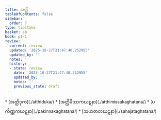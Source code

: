 ```yaml
---
title: အတ္ထိ
tableOfContents: false
sidebar:
  order: 7
type: tipitaka
basket: ab
book: p1-1
review:
  current: review
  updated: '2025-10-27T21:47:40.252955'
  updated_by: ''
  notes: ''
  history:
  - state: review
    date: '2025-10-27T21:47:40.252955'
    updated_by: ''
    notes: ''
    previous_state: draft
---
```



<ReviewStatus review={frontmatter.review} showDetails={true} />

<HypothesisAnnotation frontmatter={frontmatter} />

<DynamicBreadcrumb />



<TableOfContents book="p1-1">
* [အတ္ထိဒုက](./atthiduka/)
* [အတ္ထိမိဿကဃဋနာ](./atthimissakaghatana/)
* [ပကိဏ္ဏကဃဋနာ](./pakinnakaghatana/)
* [သဟဇာတဃဋနာ](./sahajataghatana/)
</TableOfContents>